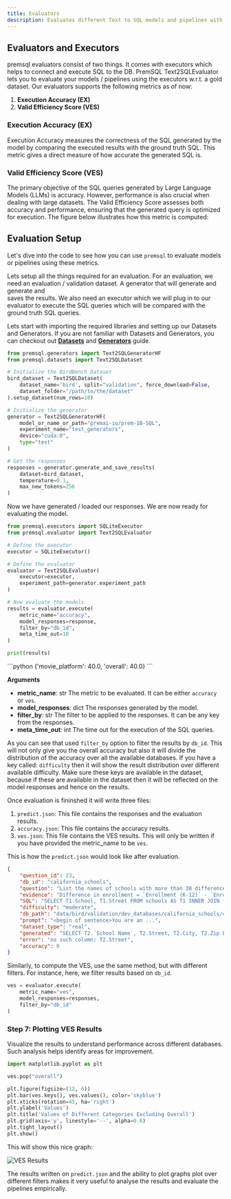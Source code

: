 ```yaml
---
title: Evaluators
description: Evaluates different Text to SQL models and pipelines with standard benchmarks and metrics.
---
```


## Evaluators and Executors

premsql evaluators consist of two things. It comes with executors which helps to connect and execute SQL to the DB. PremSQL Text2SQLEvaluator lets you to evaluate your models / pipelines using the executors w.r.t. a gold dataset. Our evaluators supports the following metrics as of now: 

1. **Execution Accuracy (EX)**
2. **Valid Efficiency Score (VES)**

### Execution Accuracy (EX)
Execution Accuracy measures the correctness of the SQL generated by the model by comparing the executed results with the ground truth SQL. This metric gives a direct measure of how accurate the generated SQL is.

### Valid Efficiency Score (VES)
The primary objective of the SQL queries generated by Large Language Models (LLMs) is accuracy. However, performance is also crucial when dealing with large datasets. The Valid Efficiency Score assesses both accuracy and performance, ensuring that the generated query is optimized for execution. The figure below illustrates how this metric is computed:


## Evaluation Setup

Let's dive into the code to see how you can use `premsql` to evaluate models or pipelines using these metrics.


Lets setup all the things required for an evaluation. For an evaluation,
we need an evaluation / validation dataset. A generator that will generate and generate and  
saves the results. We also need an executor which we will plug in to our evaluator 
to execute the SQL queries which will be compared with the ground truth SQL queries.

Lets start with importing the required libraries and setting up our Datasets
and Generators. If you are not familiar with Datasets and Generators, you can checkout out
[**Datasets**](/premsql/datasets) and [**Generators**](/premsql/generators) guide.


```python
from premsql.generators import Text2SQLGeneratorHF
from premsql.datasets import Text2SQLDataset

# Initialize the BirdBench Dataset
bird_dataset = Text2SQLDataset(
    dataset_name='bird', split="validation", force_download=False,
    dataset_folder="/path/to/the/dataset"
).setup_dataset(num_rows=10)

# Initialize the generator 
generator = Text2SQLGeneratorHF(
    model_or_name_or_path="premai-io/prem-1B-SQL",
    experiment_name="test_generators",
    device="cuda:0",
    type="test"
)

# Get the responses 
responses = generator.generate_and_save_results(
    dataset=bird_dataset,
    temperature=0.1,
    max_new_tokens=256
)
```

Now we have generated / loaded our responses. We are now ready for evaluating the model. 

```python 
from premsql.executors import SQLiteExecutor
from premsql.evaluator import Text2SQLEvaluator

# Define the executor 
executor = SQLiteExecutor()

# Define the evaluator 
evaluator = Text2SQLEvaluator(
    executor=executor,
    experiment_path=generator.experiment_path
)

# Now evaluate the models 
results = evaluator.execute(
    metric_name="accuracy",
    model_responses=response,
    filter_by="db_id",
    meta_time_out=10
)

print(results)
```

<Accordion title="Output">
```python
{'movie_platform': 40.0, 'overall': 40.0}
```
</Accordion>

**Arguments**

- **metric_name**: str
    The metric to be evaluated. It can be either `accuracy` or `ves`.
- **model_responses**: dict
    The responses generated by the model.
- **filter_by**: str
    The filter to be applied to the responses. It can be any key from the responses.
- **meta_time_out**: int
    The time out for the execution of the SQL queries.

As you can see that used `filter_by` option to filter the results by `db_id`. This will
not only give you the overall accuracy but also it will divide the distribution of the accuracy
over all the available databases. If you have a key called: `difficulty` then it will show the result 
distribution over different available difficulty. Make sure these keys are available in the dataset, because
if these are available in the dataset then it will be reflected on the model responses and hence on 
the results. 

Once evaluation is fininshed it will write three files:

1. `predict.json`: This file contains the responses and the evaluation results.
2. `accuracy.json`: This file contains the accuracy results. 
3. `ves.json`: This file contains the VES results. This will only be written if you have provided the 
metric_name to be `ves`.

This is how the `predict.json` would look like after evaluation. 


```json
{
    "question_id": 23,
    "db_id": "california_schools",
    "question": "List the names of schools with more than 30 difference in enrollments between K-12 and ages 5-17? Please also give the full street address of the schools.",
    "evidence": "Difference in enrollment = `Enrollment (K-12)` - `Enrollment (Ages 5-17)`",
    "SQL": "SELECT T1.School, T1.Street FROM schools AS T1 INNER JOIN frpm AS T2 ON T1.CDSCode = T2.CDSCode WHERE T2.`Enrollment (K-12)` - T2.`Enrollment (Ages 5-17)` > 30",
    "difficulty": "moderate",
    "db_path": "data/bird/validation/dev_databases/california_schools/california_schools.sqlite",
    "prompt": "<begin of sentence>You are an ...",
    "dataset_type": "real",
    "generated": "SELECT T2.`School Name`, T2.Street, T2.City, T2.Zip FROM satscores AS T1 INNER JOIN frpm AS T2 ON T1.cds = T2.CDSCode WHERE T1.`Enrollment (K-12)` - T1.`Enrollment (Ages 5-17)` > 30",
    "error": "no such column: T2.Street",
    "accuracy": 0
}
```


Similarly, to compute the VES, use the same method, but with different filters. For instance, here, we filter results based on `db_id`.

```python
ves = evaluator.execute(
    metric_name="ves", 
    model_responses=responses, 
    filter_by="db_id"
)
```

### Step 7: Plotting VES Results

Visualize the results to understand performance across different databases. Such analysis helps identify areas for improvement.

```python
import matplotlib.pyplot as plt

ves.pop("overall")

plt.figure(figsize=(12, 6))
plt.bar(ves.keys(), ves.values(), color='skyblue')
plt.xticks(rotation=45, ha='right')
plt.ylabel('Values')
plt.title('Values of Different Categories Excluding Overall')
plt.grid(axis='y', linestyle='--', alpha=0.6)
plt.tight_layout()
plt.show()
```

This will show this nice graph:

![VES Results](images/premsql/ves.png)

The results written on `predict.json` and the ability to plot graphs plot over different
filters makes it very useful to analyse the results and evaluate the pipelines empirically.
